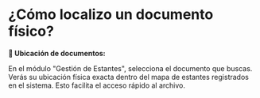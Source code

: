 # ¿Cómo localizo un documento físico?


**📂 Ubicación de documentos:**

En el módulo "Gestión de Estantes", selecciona el documento que buscas. Verás su ubicación física exacta dentro del mapa de estantes registrados en el sistema. Esto facilita el acceso rápido al archivo.